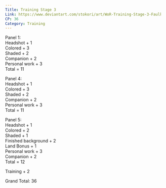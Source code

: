 ```yaml
---
Title: Training Stage 3
Link: https://www.deviantart.com/stokori/art/WoR-Training-Stage-3-Faulkner-1102425046
CP: 36
Category: Training
---
```


Panel 1:<br />
Headshot + 1<br />
Colored + 3<br />
Shaded + 2<br />
Companion + 2<br />
Personal work + 3<br />
Total = 11<br />

Panel 4:<br />
Headshot + 1<br />
Colored + 3<br />
Shaded + 2<br />
Companion + 2<br />
Personal work + 3<br />
Total = 11<br />

Panel 5:<br />
Headshot + 1<br />
Colored + 2<br />
Shaded + 1<br />
Finished background + 2<br />
Land Bonus + 1<br />
Personal work + 3<br />
Companion + 2<br />
Total = 12<br />

Training + 2

Grand Total: 36